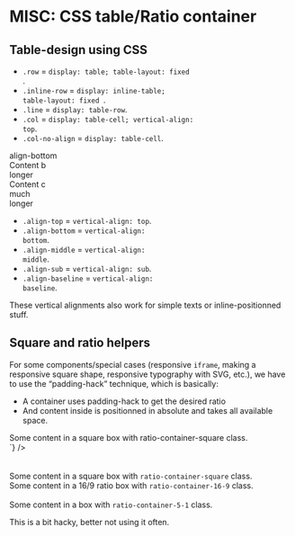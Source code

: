 

<Meta title={getTitle(__filename)} />

# MISC: CSS table/Ratio container

## Table-design using CSS

-   <code>.row</code> = <code>display: table; table-layout: fixed </code>.
-   <code>.inline-row</code> = <code>display: inline-table; table-layout: fixed </code>.
-   <code>.line</code> = <code>display: table-row</code>.
-   <code>.col</code> = <code>display: table-cell; vertical-align: top</code>.
-   <code>.col-no-align</code> = <code>display: table-cell</code>.

<div class="row w100 mt2 mb2">
    <div class="col align-bottom w30 bg-primary color-global-light">align-bottom</div>
    <div class="col w5"></div>
    <div class="col w30 bg-primary color-global-light">
        Content b<br />
        longer
    </div>
    <div class="col w5"></div>
    <div class="col w30 bg-primary color-global-light">
        Content c<br />
        much
        <br />
        longer
    </div>
</div>

-   <code>.align-top</code> = <code>vertical-align: top</code>.
-   <code>.align-bottom</code> = <code>vertical-align: bottom</code>.
-   <code>.align-middle</code> = <code>vertical-align: middle</code>.
-   <code>.align-sub</code> = <code>vertical-align: sub</code>.
-   <code>.align-baseline</code> = <code>vertical-align: baseline</code>.

These vertical alignments also work for simple texts or inline-positionned stuff.

## Square and ratio helpers

For some components/special cases (responsive <code>iframe</code>, making a responsive square shape, responsive typography with SVG, etc.), we have to use the “padding-hack” technique, which is basically:

<div class="flex flex-justify-space-between mb2 on-mobile-flex-column">
    <div class="w49 flex-align-self-center">
        <ul>
            <li>A container uses padding-hack to get the desired ratio</li>
            <li>And content inside is positionned in absolute and takes all available space.</li>
        </ul>
    </div>
    <div class="w49">
        <Source
            language="html"
            light
            format
            code={`
<div class="ratio-container-square">
  <div class="inner-ratio-container p1">
    Some content in a square box
    with ratio-container-square class.
  </div>
</div>
`}
        />
    </div>
</div>

<br />
<br />

<div class="flex flex-justify-space-between flex-align-items-center mb2">
  <div class="border w30">
    <div class="ratio-container-square">
      <div class="inner-ratio-container p1">
        Some content in a square box with <code>ratio-container-square</code> class.
      </div>
    </div>
  </div>

  <div class="border w30">
    <div class="ratio-container-16-9">
      <div class="inner-ratio-container p1">
        Some content in a 16/9 ratio box with <code>ratio-container-16-9</code> class.
      </div>
    </div>
  </div>
</div>

<br />

<div class="border">
    <div class="ratio-container-5-1">
        <div class="inner-ratio-container p1">
            Some content in a box with <code>ratio-container-5-1</code> class.
        </div>
    </div>
</div>

This is a bit hacky, better not using it often.

